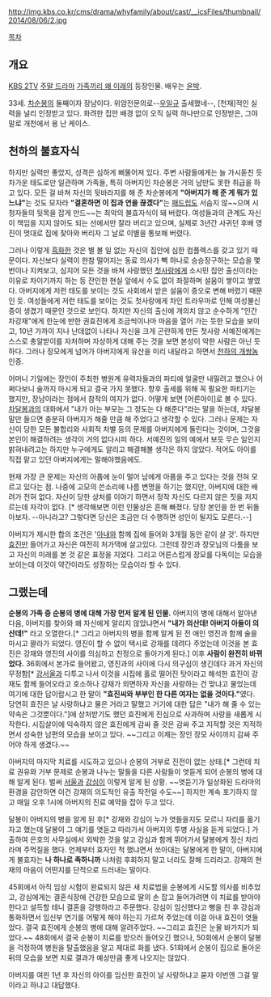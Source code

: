 http://img.kbs.co.kr/cms/drama/whyfamily/about/cast/__icsFiles/thumbnail/2014/08/06/2.jpg

[[목차]]

== 개요 ==
[[KBS 2TV]] [[주말 드라마]] [[가족끼리 왜 이래]]의 등장인물. 배우는 [[윤박]].

33세. [[차순봉]]의 둘째이자 장남이다. 위암전문의로--[[우일규]] 출세했네--, [천재]적인 실력을 널리 인정받고 있다. 화려한 집안 배경 없이 오직 실력 하나만으로 인정받은, 그야말로 개천에서 용 난 케이스.

== 천하의 불효자식 ==
하지만 실력만 좋았지, 성격은 심하게 삐뚤어져 있다. 주변 사람들에게는 늘 가시돋친 듯 차가운 태도로만 일관하며 가족들, 특히 아버지인 차순봉은 거의 남만도 못한 취급을 하고 있다. 모든 걸 바쳐 자신의 뒷바라지를 해 준 차순봉에게 '''"아버지가 해 준 게 뭐가 있느냐"'''는 것도 모자라 '''"결혼하면 이 집과 연을 끊겠다"'''는 [[패드립]]도 서슴지 않~~으며 시청자들의 뒷목을 잡게 만드~~는 최악의 불효자식이 돼 버렸다. 여성들과의 관계도 자신이 책임을 지지 않아도 되는 선에서만 잘라 버리고 있으며, 실제로 3년간 사귀던 후배 영진이 멋대로 집에 찾아와 버리자 그 날로 이별을 통보해 버렸다.

그러나 이렇게 [[흑화]]한 것은 별 볼 일 없는 자신의 집안에 심한 컴플렉스를 갖고 있기 때문이다. 자신보다 실력이 한참 떨어지는 동료 의사가 빽 하나로 승승장구하는 모습을 몇 번이나 지켜보고, 심지어 모든 것을 바쳐 사랑했던 [[첫사랑]]에게 소시민 집안 출신이라는 이유로 차이기까지 하는 등 잔인한 현실 앞에서 수도 없이 좌절하며 설움이 쌓이고 쌓였다. 아버지에게 저런 태도를 보이는 것도 사회에서 받은 설움이 증오로 변해 버렸기 때문인 듯. 여성들에게 저런 태도를 보이는 것도 첫사랑에게 차인 트라우마로 인해 여성불신증이 생겼기 때문인 것으로 보인다. 하지만 자신의 출신에 개의치 않고 순수하게 "인간 차강재"에게 한눈에 반한 권효진에게 조금씩이나마 마음을 열어 가는 듯한 모습을 보이고, 10년 가까이 지나 난데없이 나타나 자신을 크게 곤란하게 만든 첫사랑 서예진에게는 스스로 총알받이를 자처하며 자상하게 대해 주는 것을 보면 본성이 악한 사람은 아닌 듯하다. 그러나 장모에게 넘어가 아버지에게 유산을 미리 내달라고 하면서 [[천하의 개쌍놈]] 인증.

어머니 기일에는 장인이 주최한 병원계 유력자들과의 파티에 얼굴만 내밀려고 했으나 어쩌다보니 술까지 마시게 되고 결국 가지 못했다. 향후 출세를 위해 꼭 필요한 파티기는 했지만, 장남이라는 점에서 참작의 여지가 없다.
어떻게 보면 [어른아이]로 볼 수 있다. [[차달봉]]과의 대화에서 "내가 아는 부모는 그 정도는 다 해준다"라는 말을 하는데, 차달봉 말만 들으면 충분히 아버지가 해줄 만큼 해 주었다고 생각할 수 있다. 그러나 문제는 자신이 당한 모든 불합리와 사회적 차별 등의 문제를 아버지에게 돌린다는 것이며, 그것을 본인이 해결하려는 생각이 거의 없다시피 하다. 서예진의 일의 예에서 보듯 무슨 일인지 밝혀내려고는 하지만 누구에게도 알리고 해결해볼 생각은 하지 않았다. 적어도 아이를 직접 맡고 있던 아버지에게는 말해야했음에도.

현재 가장 큰 문제는 자신의 아픔에 눈이 멀어 남에게 아픔을 주고 있다는 것을 전혀 모르고 있다는 점. 나중에 고모의 쓴소리에 나름 변명을 하기는 했지만, 아버지에 대한 배려가 전혀 없다. 자신이 당한 상처를 이야기 하면서 정작 자신도 다르지 않은 짓을 저지르는데 자각이 없다. [* 생각해보면 이런 인물상은 흔해 빠졌다. 당장 본인을 한 번 뒤돌아보자. --아니라고? 그렇다면 당신은 조금만 더 수행하면 성인이 될지도 모른다.--]

아버지가 제시한 합의 조건은 '[[권효진|아내]]와 함께 집에 들어와 3개월 동안 같이 살 것'. 하지만 [[권효진|효진]]만 들어가고 자신은 여전히 처가댁에 살고있다. 그런데 장인과 장모님의 다툼을 보고 자신의 미래를 본 것 같은 표정을 지었다. 그리고 어른스럽게 장모를 다독이는 모습을 보이는데 이것이 약간이라도 성장하는 모습이라 할 수 있다. 

== 그랬는데 ==
'''순봉의 가족 중 순봉의 병에 대해 가장 먼저 알게 된 인물.''' 아버지의 병에 대해서 알아낸 다음, 아버지를 찾아와 왜 자신에게 알리지 않았냐면서 '''"내가 의산데! 아버지 아들이 의산데!"''' 라고 오열한다.[* 그리고 아버지의 병을 함께 알게 된 전 애인 영진과 함께 술을 마시고 꽐라가 되었다. 영진이 할 수 없이 택시로 강재를 데려다 주었는데 이것을 본 효진은 강재와 영진의 사이를 의심하고 친정으로 돌아가게 된다.] 이후 '''사람이 완전히 바뀌었다.''' 36회에서 본가로 들어왔고, 영진과의 사이에 다시 의구심이 생긴데다 과거 자신의 무정함[* [[강서울]]과 다투고 나서 이것을 시집에 홀로 떨어진 탓이라고 해석한 효진이 강재도 함께 들어오라고 호소하나 강재가 외면하자 자신을 사랑하는 건 맞냐고 물었는데 여기에 대한 답이랍시고 한 말이 '''"효진씨와 부부인 한 다른 여자는 없을 것이다."'''였다. 당연히 효진은 날 사랑하냐고 물은 거라고 말했고 거기에 대한 답은 "내가 해 줄 수 있는 약속은 그것뿐이다."]에 상처받기도 했던 효진에게 진심으로 사과하며 사랑을 새롭게 시작한다. 시집살이에 익숙하지 않은 효진에게 감싸 줄 것은 감싸 주고 지적할 것은 지적하면서 성숙한 남편의 모습을 보이고 있다. ~~그리고 이제는 장인 장모 사이까지 감싸 주어야 하게 생겼다.~~

아버지의 마지막 치료를 시도하고 있으나 순봉의 거부로 진전이 없는 상태.[* 그런데 치료 권유와 거부 문제로 순봉과 나누는 말들을 다른 사람들이 엿듣게 되어 순봉의 병에 대해 알게 된다. 벌써 [[강서울|서울]]과 [[차강심|강심]]이 이렇게 알게 된 상황. ~~엿듣기가 일상화된 드라마의 환경을 감안하면 이건 강재의 의도적인 유출 작전일 수도~~] 하지만 계속 포기하지 않고 매일 오후 1시에 아버지의 진료 예약을 잡아 두고 있다. 

달봉이 아버지의 병을 알게 된 후[* 강재와 강심이 누가 엿들을지도 모르니 자리를 옮기자고 했는데 달봉이 그 얘기를 엿듣고 따라가서 아버지의 투병 사실을 듣게 되었다.] 가출하여 은호의 사무실에서 외박한 것을 알고 강심과 함께 뛰어가서 달봉에게 정신 차리라며 주먹질을 했다. 언제부터 효자인 척 했냐면서 쏘아대는 달봉에게 한 말이, 아버지에게 불효자는 '''나 하나로 족하니까''' 나처럼 후회하지 말고 너라도 잘해 드리라고. 강재의 현재의 마음이 어떤지를 단적으로 드러내는 말이다.

45회에서 아직 임상 시험이 완료되지 않은 새 치료법을 순봉에게 시도할 의사를 비추었고, 강심에게는 결혼식장에 건강한 모습으로 딸의 손 잡고 들어가려면 이 치료를 받아야 한다고 설득할 테니 결혼을 강행하라고 주문했다. 
강심이 임신했다고 뻥을 친 후 강심과 통화하면서 임신부 연기를 어떻게 해야 하는지 가르쳐 주었는데 이걸 아내 효진이 엿들었다. 결국 효진에게 순봉의 병에 대해 알려주었다. ~~그리고 효진은 눈물 바가지가 되었다.~~
48회에서 결국 순봉이 치료를 받으러 들어오긴 했으나, 50회에서 순봉이 달봉을 걱정하여 병원을 탈출했음을 알고 제대로 화를 냈다. 51회에서 순봉이 집으로 돌아온 뒤의 모습을 보면 치료 결과가 예상만큼 좋게 나오지는 않았다. 

아버지를 여읜 1년 후 자신의 아이를 임신한 효진이 날 사랑하냐고 묻자 이번엔 그걸 말이라고 하냐고 대답했다.
